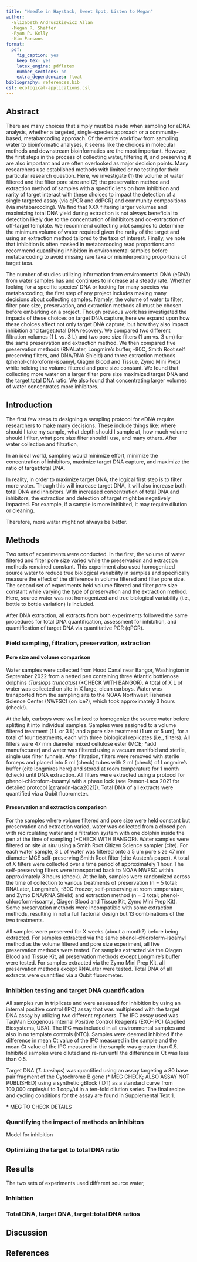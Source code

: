 ```yaml
---
title: "Needle in Haystack, Sweet Spot, Listen to Megan"
author:
  -Elizabeth Andruszkiewicz Allan
  -Megan R. Shaffer
  -Ryan P. Kelly
  -Kim Parsons
format:
  pdf:
    fig_caption: yes
    keep_tex: yes
    latex_engine: pdflatex
    number_sections: no
    extra_dependencies: float
bibliography: references.bib
csl: ecological-applications.csl
---
```

\newpage 

## Abstract

There are many choices that simply must be made when sampling for eDNA analysis, whether a targeted, single-species approach or a community-based, metabarcoding approach. Of the entire workflow from sampling water to bioinformatic analyses, it seems like the choices in molecular methods and downstream bioinformatics are the most important. However, the first steps in the process of collecting water, filtering it, and preserving it are also important and are often overlooked as major decision points. Many researchers use established methods with limited or no testing for their particular research question. Here, we investigate (1) the volume of water filtered and the filter pore size and (2) the preservation method and extraction method of samples with a specific lens on how inhibition and rarity of target interact with these choices to impact the detection of a single targeted assay (via qPCR and ddPCR) and community compositions (via metabarcoding). We find that XXX filtering larger volumes and maximizing total DNA yield during extraction is not always beneficial to detection likely due to the concentration of inhibitors and co-extraction of off-target template. We recommend collecting pilot samples to determine the minimum volume of water required given the rarity of the target and using an extraction method tailored to the taxa of interest. Finally, we note that inhibition is often masked in metabarcoding read proportions and recommend quantifying inhibition in environmental samples before metabarcoding to avoid missing rare taxa or misinterpreting proportions of target taxa. 

The number of studies utilizing information from environmental DNA (eDNA) from water samples has and continues to increase at a steady rate. Whether looking for a specific species' DNA or looking for many species via metabarcoding, the first step of any project includes making many decisions about collecting samples. Namely, the volume of water to filter, filter pore size, preservation, and extraction methods all must be chosen before embarking on a project. Though previous work has investigated the impacts of these choices on target DNA capture, here we expand upon how these choices affect not only target DNA capture, but how they also impact inhibition and target:total DNA recovery. We compared two different filtration volumes (1 L vs. 3 L) and two pore size filters (1 um vs. 3 um) for the same preservation and extraction method. We then compared five preservation methods (RNALater, Longmire's buffer, -80C, Smith Root self preserving filters, and DNA/RNA Shield) and three extraction methods (phenol-chloroform-isoamyl, Qiagen Blood and Tissue, Zymo Mini Prep) while holding the volume filtered and pore size constant. We found that collecting more water on a larger filter pore size maximized target DNA and the target:total DNA ratio. We also found that concentrating larger volumes of water concentrates more inhibitors. 

\newpage

## Introduction

The first few steps to designing a sampling protocol for eDNA require researchers to make many decisions. These include things like: where should I take my sample, what depth should I sample at, how much volume should I filter, what pore size filter should I use, and many others. After water collection and filtration, 

In an ideal world, sampling would minimize effort, minimize the concentration of inhibitors, maximize target DNA capture, and maximize the ratio of target:total DNA. 

In reality, in order to maximize target DNA, the logical first step is to filter more water. Though this will increase target DNA, it will also increase both total DNA and inhibitors. With increased concentration of total DNA and inhibitors, the extraction and detection of target might be negatively impacted. For example, if a sample is more inhibited, it may require dilution or cleaning.  

Therefore, more water might not always be better. 

## Methods

Two sets of experiments were conducted. In the first, the volume of water filtered and filter pore size varied while the preservation and extraction methods remained constant. This experiment also used homogenized source water to reduce true biological variability in samples and specifically measure the effect of the difference in volume filtered and filter pore size. The second set of experiments held volume filtered and filter pore size constant while varying the type of preservation and the extraction method. Here, source water was not homogenized and true biological variability (i.e., bottle to bottle variation) is included.

After DNA extraction, all extracts from both experiments followed the same procedures for total DNA quantification, assessment for inhibition, and quantification of target DNA via quantitative PCR (qPCR).

### Field sampling, filtration, preservation, extraction

#### Pore size and volume comparison

Water samples were collected from Hood Canal near Bangor, Washington in September 2022 from a netted pen containing three Atlantic bottlenose dolphins (*Tursiops truncatus*) (\*CHECK WITH BANGOR). A total of X L of water was collected on site in X large, clean carboys. Water was transported from the sampling site to the NOAA Northwest Fisheries Science Center (NWFSC) (on ice?), which took approximately 3 hours (check!).

At the lab, carboys were well mixed to homogenize the source water before splitting it into individual samples. Samples were assigned to a volume filtered treatment (1 L or 3 L) and a pore size treatment (1 um or 5 um), for a total of four treatments, each with three biological replicates (i.e., filters). All filters were 47 mm diameter mixed cellulose ester (MCE; \*add manufacturer) and water was filtered using a vacuum manifold and sterile, single use filter funnels. After filtration, filters were removed with sterile forceps and placed into 5 ml (check) tubes with 2 ml (check) of Longmire's buffer (cite longmires here) and stored at room temperature for 1 month (check) until DNA extraction. All filters were extracted using a protocol for phenol-chlorofom-isoamyl with a phase lock (see Ramon-Laca 2021 for detailed protocol [@ramón-laca2021]). Total DNA of all extracts were quantified via a Qubit fluorometer.

#### Preservation and extraction comparison

For the samples where volume filtered and pore size were held constant but preservation and extraction varied, water was collected from a closed pen with recirculating water and a filtration system with one dolphin inside the pen at the time of sampling (\*CHECK WITH BANGOR). Water samples were filtered on site *in situ* using a Smith Root Citizen Science sampler (cite). For each water sample, 3 L of water was filtered onto a 5 um pore size 47 mm diameter MCE self-preserving Smith Root filter (cite Austen's paper). A total of X filters were collected over a time period of approximately 1 hour. The self-preserving filters were transported back to NOAA NWFSC within approximately 3 hours (check). At the lab, samples were randomized across the time of collection to various treatments of preservation (n = 5 total; RNALater, Longmire's, -80C freezer, self-preserving at room temperature, and Zymo DNA/RNA Shield) and extraction method (n = 3 total; phenol-chloroform-isoamyl, Qiagen Blood and Tissue Kit, Zymo Mini Prep Kit). Some preservation methods were incompatible with some extraction methods, resulting in not a full factorial design but 13 combinations of the two treatments.

All samples were preserved for X weeks (about a month?) before being extracted. For samples extracted via the same phenol-chloroform-isoamyl method as the volume filtered and pore size experiment, all five preservation methods were tested. For samples extracted via the Qiagen Blood and Tissue Kit, all preservation methods except Longmire's buffer were tested. For samples extracted via the Zymo Mini Prep Kit, all preservation methods except RNALater were tested. Total DNA of all extracts were quantified via a Qubit fluorometer.

### Inhibition testing and target DNA quantification

All samples run in triplicate and were assessed for inhibition by using an internal positive control (IPC) assay that was multiplexed with the target DNA assay by utilizing two different reporters. The IPC assay used was TaqMan Exogenous Internal Positive Control Reagents (EXO-IPC) (Applied Biosystems, USA). The IPC was included in all environmental samples and also in no template controls (NTC). Samples were deemed inhibited if the difference in mean Ct value of the IPC measured in the sample and the mean Ct value of the IPC measured in the sample was greater than 0.5. Inhibited samples were diluted and re-run until the difference in Ct was less than 0.5.

Target DNA (*T. tursiops*) was quantified using an assay targeting a 80 base pair fragment of the Cytochrome B gene (\* MEG CHECK; ALSO ASSAY NOT PUBLISHED) using a synthetic gBlock (IDT) as a standard curve from 100,000 copies/ul to 1 copy/ul in a ten-fold dilution series. The final recipe and cycling conditions for the assay are found in Supplemental Text 1.

\* MEG TO CHECK DETAILS

### Quantifying the impact of methods on inhibiton

Model for inhibition

### Optimizing the target to total DNA ratio

## Results

The two sets of experiments used different source water,

### Inhibition

### Total DNA, target DNA, target:total DNA ratios

## Discussion

\newpage  

## References